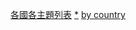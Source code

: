 {{Portal|体育运动}}
{{Categories by country|nocat}}

[[Category:各國各主題列表|]]
[[Category:各國體育|*]]
[[Category:體育相關列表|by country]]
{{CatAutoTOC}}